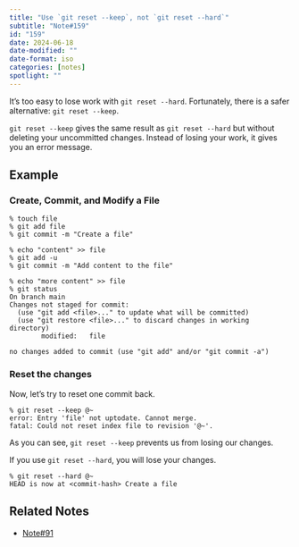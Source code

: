 ```yaml
---
title: "Use `git reset --keep`, not `git reset --hard`"
subtitle: "Note#159"
id: "159"
date: 2024-06-18
date-modified: ""
date-format: iso
categories: [notes]
spotlight: ""
---
```

It's too easy to lose work with `git reset --hard`. Fortunately, there is a safer alternative: `git reset --keep`.

`git reset --keep` gives the same result as `git reset --hard` but without deleting your uncommitted changes. Instead of losing your work, it gives you an error message.

## Example

### Create, Commit, and Modify a File

```
% touch file
% git add file
% git commit -m "Create a file"

% echo "content" >> file
% git add -u
% git commit -m "Add content to the file"

% echo "more content" >> file
% git status
On branch main
Changes not staged for commit:
  (use "git add <file>..." to update what will be committed)
  (use "git restore <file>..." to discard changes in working directory)
        modified:   file

no changes added to commit (use "git add" and/or "git commit -a")
```

### Reset the changes

Now, let's try to reset one commit back.

```
% git reset --keep @~
error: Entry 'file' not uptodate. Cannot merge.
fatal: Could not reset index file to revision '@~'.
```

As you can see, `git reset --keep` prevents us from losing our changes.

If you use `git reset --hard`, you will lose your changes.

```
% git reset --hard @~
HEAD is now at <commit-hash> Create a file
```

## Related Notes

* [Note#91](/notes/91)
